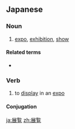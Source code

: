==Japanese==
{{ja-kanjitab|てん|らん|yomi=o}}

===Noun===
{{ja-noun|てんらん}}
# [[expo]], [[exhibition]], [[show]]

====Related terms====
* {{l|ja|展覧会}}

===Verb===
{{ja-verb-suru|てんらん}}
# to [[display]] in an [[expo]]

====Conjugation====
{{ja-suru|てんらん}}

[[ja:展覧]]
[[zh:展覧]]